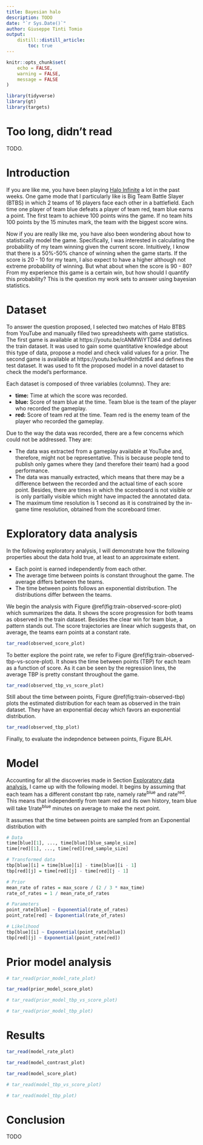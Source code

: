 ```yaml
---
title: Bayesian halo
description: TODO
date: "`r Sys.Date()`"
author: Giuseppe Tinti Tomio
output:
    distill::distill_article:
        toc: true
---
```


```r
knitr::opts_chunk$set(
    echo = FALSE,
    warning = FALSE,
    message = FALSE
)
```

```r
library(tidyverse)
library(gt)
library(targets)
```

# Too long, didn't read

TODO.

# Introduction

If you are like me, you have been playing [Halo Infinite](https://www.xbox.com/games/halo-infinite) a lot in the past weeks. One game mode that I particularly like is Big Team Battle Slayer (BTBS) in which 2 teams of 16 players face each other in a battlefield. Each time one player of team blue defeats a player of team red, team blue earns a point. The first team to achieve 100 points wins the game. If no team hits 100 points by the 15 minutes mark, the team with the biggest score wins.

Now if you are really like me, you have also been wondering about how to statistically model the game. Specifically, I was interested in calculating the probability of my team winning given the current score. Intuitively, I know that there is a 50%-50% chance of winning when the game starts. If the score is 20 - 10 for my team, I also expect to have a higher although not extreme probability of winning. But what about when the score is 90 - 80? From my experience this game is a certain win, but how should I quantify this probability? This is the question my work sets to answer using bayesian statistics.

<!--
    The report is divided into sections. Section [Dataset] describes the dataset used and Section [Exploratory data analysis] presents an exploratory analysis of its content to understand statistical properties of the game data. Based on this exploratory analysis, Section [Model] defines a Bayesian model for the data and Section [Prior model analysis] shows a synthetic dataset for the given prior values. Finally, Section [Results] shows the results obtained when fitting the model to the full data and [Conclusion] finishes the report with the final conclusions.
-->

# Dataset

To answer the question proposed, I selected two matches of Halo BTBS from YouTube and manually filled two spreadsheets with game statistics. The first game is available at https://youtu.be/cANMWiYTD84 and defines the train dataset. It was used to gain some quantitative knowledge about this type of data, propose a model and check valid values for a prior. The second game is available at https://youtu.be/kuH9nhdzt64 and defines the test dataset. It was used to fit the proposed model in a novel dataset to check the model's performance.

Each dataset is composed of three variables (columns). They are:

- **time:** Time at which the score was recorded.
- **blue:** Score of team blue at the time. Team blue is the team of the player who recorded the gameplay.
- **red:** Score of team red at the time. Team red is the enemy team of the player who recorded the gameplay.

Due to the way the data was recorded, there are a few concerns which could not be addressed. They are:

- The data was extracted from a gameplay available at YouTube and, therefore, might not be representative. This is because people tend to publish only games where they (and therefore their team) had a good performance.
- The data was manually extracted, which means that there may be a difference between the recorded and the actual time of each score point. Besides, there are times in which the scoreboard is not visible or is only partially visible which might have impacted the annotated data.
- The maximum time resolution is 1 second as it is constrained by the in-game time resolution, obtained from the scoreboard timer.

# Exploratory data analysis

In the following exploratory analysis, I will demonstrate how the following properties about the data hold true, at least to an approximate extent.

- Each point is earned independently from each other.
- The average time between points is constant throughout the game. The average differs between the teams.
- The time between points follows an exponential distribution. The distributions differ between the teams.

We begin the analysis with Figure \@ref(fig:train-observed-score-plot) which summarizes the data. It shows the score progression for both teams as observed in the train dataset. Besides the clear win for team blue, a pattern stands out. The score trajectories are linear which suggests that, on average, the teams earn points at a constant rate.

```r
tar_read(observed_score_plot)
```

To better explore the point rate, we refer to Figure \@ref(fig:train-observed-tbp-vs-score-plot). It shows the time between points (TBP) for each team as a function of score. As it can be seen by the regression lines, the average TBP is pretty constant throughout the game.

```r
tar_read(observed_tbp_vs_score_plot)
```

Still about the time between points, Figure \@ref(fig:train-observed-tbp) plots the estimated distribution for each team as observed in the train dataset. They have an exponential decay which favors an exponential distribution.

```r
tar_read(observed_tbp_plot)
```

Finally, to evaluate the indepndence between points, Figure BLAH.

# Model

Accounting for all the discoveries made in Section [Exploratory data analysis], I came up with the following model. It begins by assuming that each team has a different constant tbp rate, namely $\text{rate}^{\text{blue}}$ and $\text{rate}^{\text{red}}$. This means that independently from team red and its own history, team blue will take $1 / \text{rate}^{\text{blue}}$ minutes on average to make the next point.

It assumes that the time between points are sampled from an Exponential distribution with

```R
# Data
time[blue][1], ..., time[blue][blue_sample_size]
time[red][1], ..., time[red][red_sample_size]

# Transformed data
tbp[blue][i] = time[blue][i] - time[blue][i - 1]
tbp[red][j] = time[red][j] - time[red][j - 1]

# Prior
mean_rate of rates = max_score / (2 / 3 * max_time)
rate_of_rates = 1 / mean_rate_of_rates

# Parameters
point_rate[blue] ~ Exponential(rate_of_rates)
point_rate[red] ~ Exponential(rate_of_rates)

# Likelihood
tbp[blue][i] ~ Exponential(point_rate[blue])
tbp[red][j] ~ Exponential(point_rate[red])
```

# Prior model analysis

```r
# tar_read(prior_model_rate_plot)
```

```r
tar_read(prior_model_score_plot)
```

```r
# tar_read(prior_model_tbp_vs_score_plot)
```

```r
# tar_read(prior_model_tbp_plot)
```

# Results

```r
tar_read(model_rate_plot)
```

```r
tar_read(model_contrast_plot)
```

```r
tar_read(model_score_plot)
```

```r
# tar_read(model_tbp_vs_score_plot)
```

```r
# tar_read(model_tbp_plot)
```

# Conclusion

TODO
